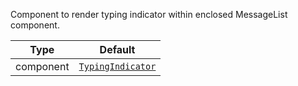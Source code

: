 Component to render typing indicator within enclosed MessageList component.

| Type | Default |
| - | - |
| component | [`TypingIndicator`](../../../ui-components/typing_indicator.mdx) |
